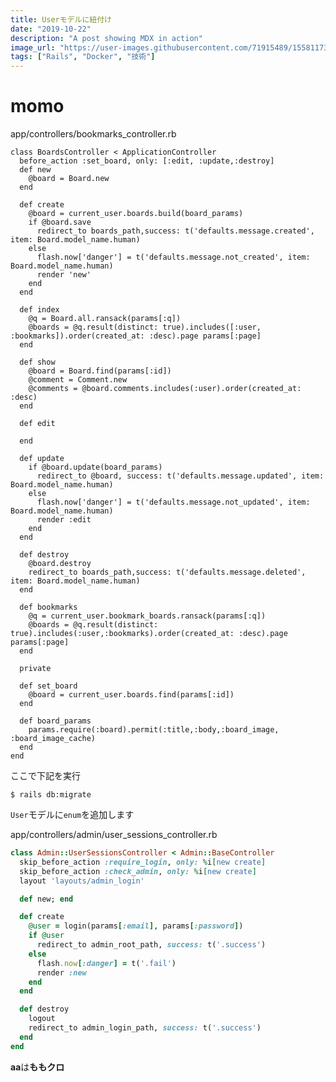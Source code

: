 ```yaml
---
title: Userモデルに紐付け
date: "2019-10-22"
description: "A post showing MDX in action"
image_url: "https://user-images.githubusercontent.com/71915489/155811739-35496209-b8fe-495d-baec-a080774319b8.jpeg"
tags: ["Rails", "Docker", "技術"]
---
```


# momo

<div class="gatsby-code-title">
  <span>app/controllers/bookmarks_controller.rb</span>
</div>

```ruby{numberLines:true}
class BoardsController < ApplicationController
  before_action :set_board, only: [:edit, :update,:destroy]
  def new
    @board = Board.new
  end

  def create
    @board = current_user.boards.build(board_params)
    if @board.save
      redirect_to boards_path,success: t('defaults.message.created', item: Board.model_name.human)
    else
      flash.now['danger'] = t('defaults.message.not_created', item: Board.model_name.human)
      render 'new'
    end
  end

  def index
    @q = Board.all.ransack(params[:q])
    @boards = @q.result(distinct: true).includes([:user, :bookmarks]).order(created_at: :desc).page params[:page]
  end

  def show
    @board = Board.find(params[:id])
    @comment = Comment.new
    @comments = @board.comments.includes(:user).order(created_at: :desc)
  end

  def edit

  end

  def update
    if @board.update(board_params)
      redirect_to @board, success: t('defaults.message.updated', item: Board.model_name.human)
    else
      flash.now['danger'] = t('defaults.message.not_updated', item: Board.model_name.human)
      render :edit
    end
  end

  def destroy
    @board.destroy
    redirect_to boards_path,success: t('defaults.message.deleted', item: Board.model_name.human)
  end

  def bookmarks
    @q = current_user.bookmark_boards.ransack(params[:q])
    @boards = @q.result(distinct: true).includes(:user,:bookmarks).order(created_at: :desc).page params[:page]
  end

  private

  def set_board
    @board = current_user.boards.find(params[:id])
  end

  def board_params
    params.require(:board).permit(:title,:body,:board_image, :board_image_cache)
  end
end
```

ここで下記を実行

```
$ rails db:migrate
```

`User`モデルに`enum`を追加します

<div class="gatsby-code-title">
  <span>app/controllers/admin/user_sessions_controller.rb</span>
</div>

```ruby
class Admin::UserSessionsController < Admin::BaseController
  skip_before_action :require_login, only: %i[new create]
  skip_before_action :check_admin, only: %i[new create]
  layout 'layouts/admin_login'

  def new; end

  def create
    @user = login(params[:email], params[:password])
    if @user
      redirect_to admin_root_path, success: t('.success')
    else
      flash.now[:danger] = t('.fail')
      render :new
    end
  end

  def destroy
    logout
    redirect_to admin_login_path, success: t('.success')
  end
end
```

**aa**は**ももクロ**
